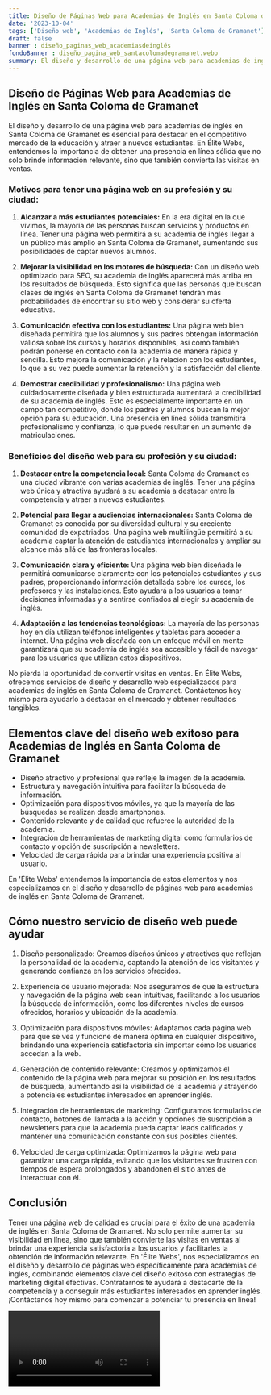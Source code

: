 ```yaml
---
title: Diseño de Páginas Web para Academias de Inglés en Santa Coloma de Gramanet
date: '2023-10-04'
tags: ['Diseño web', 'Academias de Inglés', 'Santa Coloma de Gramanet']
draft: false
banner : diseño_paginas_web_academiasdeinglés
fondoBanner : diseño_pagina_web_santacolomadegramanet.webp
summary: El diseño y desarrollo de una página web para academias de inglés en Santa Coloma de Gramanet es esencial para destacar en el competitivo mercado de la educación y atraer a nuevos estudiantes. En Élite Webs, entendemos la importancia de obtener una presencia en línea sólida que no solo brinde información relevante, sino que también convierta las visitas en ventas.
---
```


## Diseño de Páginas Web para Academias de Inglés en Santa Coloma de Gramanet

El diseño y desarrollo de una página web para academias de inglés en Santa Coloma de Gramanet es esencial para destacar en el competitivo mercado de la educación y atraer a nuevos estudiantes. En Élite Webs, entendemos la importancia de obtener una presencia en línea sólida que no solo brinde información relevante, sino que también convierta las visitas en ventas.

### Motivos para tener una página web en su profesión y su ciudad:

1. **Alcanzar a más estudiantes potenciales:** En la era digital en la que vivimos, la mayoría de las personas buscan servicios y productos en línea. Tener una página web permitirá a su academia de inglés llegar a un público más amplio en Santa Coloma de Gramanet, aumentando sus posibilidades de captar nuevos alumnos.

2. **Mejorar la visibilidad en los motores de búsqueda:** Con un diseño web optimizado para SEO, su academia de inglés aparecerá más arriba en los resultados de búsqueda. Esto significa que las personas que buscan clases de inglés en Santa Coloma de Gramanet tendrán más probabilidades de encontrar su sitio web y considerar su oferta educativa.

3. **Comunicación efectiva con los estudiantes:** Una página web bien diseñada permitirá que los alumnos y sus padres obtengan información valiosa sobre los cursos y horarios disponibles, así como también podrán ponerse en contacto con la academia de manera rápida y sencilla. Esto mejora la comunicación y la relación con los estudiantes, lo que a su vez puede aumentar la retención y la satisfacción del cliente.

4. **Demostrar credibilidad y profesionalismo:** Una página web cuidadosamente diseñada y bien estructurada aumentará la credibilidad de su academia de inglés. Esto es especialmente importante en un campo tan competitivo, donde los padres y alumnos buscan la mejor opción para su educación. Una presencia en línea sólida transmitirá profesionalismo y confianza, lo que puede resultar en un aumento de matriculaciones.

### Beneficios del diseño web para su profesión y su ciudad:

1. **Destacar entre la competencia local:** Santa Coloma de Gramanet es una ciudad vibrante con varias academias de inglés. Tener una página web única y atractiva ayudará a su academia a destacar entre la competencia y atraer a nuevos estudiantes.

2. **Potencial para llegar a audiencias internacionales:** Santa Coloma de Gramanet es conocida por su diversidad cultural y su creciente comunidad de expatriados. Una página web multilingüe permitirá a su academia captar la atención de estudiantes internacionales y ampliar su alcance más allá de las fronteras locales.

3. **Comunicación clara y eficiente:** Una página web bien diseñada le permitirá comunicarse claramente con los potenciales estudiantes y sus padres, proporcionando información detallada sobre los cursos, los profesores y las instalaciones. Esto ayudará a los usuarios a tomar decisiones informadas y a sentirse confiados al elegir su academia de inglés.

4. **Adaptación a las tendencias tecnológicas:** La mayoría de las personas hoy en día utilizan teléfonos inteligentes y tabletas para acceder a internet. Una página web diseñada con un enfoque móvil en mente garantizará que su academia de inglés sea accesible y fácil de navegar para los usuarios que utilizan estos dispositivos.

No pierda la oportunidad de convertir visitas en ventas. En Élite Webs, ofrecemos servicios de diseño y desarrollo web especializados para academias de inglés en Santa Coloma de Gramanet. Contáctenos hoy mismo para ayudarlo a destacar en el mercado y obtener resultados tangibles.

<GifSeo />

<Cta />

## Elementos clave del diseño web exitoso para Academias de Inglés en Santa Coloma de Gramanet

- Diseño atractivo y profesional que refleje la imagen de la academia.
- Estructura y navegación intuitiva para facilitar la búsqueda de información.
- Optimización para dispositivos móviles, ya que la mayoría de las búsquedas se realizan desde smartphones.
- Contenido relevante y de calidad que refuerce la autoridad de la academia.
- Integración de herramientas de marketing digital como formularios de contacto y opción de suscripción a newsletters.
- Velocidad de carga rápida para brindar una experiencia positiva al usuario.

En 'Élite Webs' entendemos la importancia de estos elementos y nos especializamos en el diseño y desarrollo de páginas web para academias de inglés en Santa Coloma de Gramanet.

## Cómo nuestro servicio de diseño web puede ayudar

1. Diseño personalizado: Creamos diseños únicos y atractivos que reflejan la personalidad de la academia, captando la atención de los visitantes y generando confianza en los servicios ofrecidos.

2. Experiencia de usuario mejorada: Nos aseguramos de que la estructura y navegación de la página web sean intuitivas, facilitando a los usuarios la búsqueda de información, como los diferentes niveles de cursos ofrecidos, horarios y ubicación de la academia.

3. Optimización para dispositivos móviles: Adaptamos cada página web para que se vea y funcione de manera óptima en cualquier dispositivo, brindando una experiencia satisfactoria sin importar cómo los usuarios accedan a la web.

4. Generación de contenido relevante: Creamos y optimizamos el contenido de la página web para mejorar su posición en los resultados de búsqueda, aumentando así la visibilidad de la academia y atrayendo a potenciales estudiantes interesados en aprender inglés.

5. Integración de herramientas de marketing: Configuramos formularios de contacto, botones de llamada a la acción y opciones de suscripción a newsletters para que la academia pueda captar leads calificados y mantener una comunicación constante con sus posibles clientes.

6. Velocidad de carga optimizada: Optimizamos la página web para garantizar una carga rápida, evitando que los visitantes se frustren con tiempos de espera prolongados y abandonen el sitio antes de interactuar con él.

## Conclusión

Tener una página web de calidad es crucial para el éxito de una academia de inglés en Santa Coloma de Gramanet. No solo permite aumentar su visibilidad en línea, sino que también convierte las visitas en ventas al brindar una experiencia satisfactoria a los usuarios y facilitarles la obtención de información relevante. En 'Élite Webs', nos especializamos en el diseño y desarrollo de páginas web específicamente para academias de inglés, combinando elementos clave del diseño exitoso con estrategias de marketing digital efectivas. Contratarnos te ayudará a destacarte de la competencia y a conseguir más estudiantes interesados en aprender inglés. ¡Contáctanos hoy mismo para comenzar a potenciar tu presencia en línea!

<Video />

<CtaBot job='Academias de Inglés' city='Santa Coloma de Gramanet'/>

<Gmaps query='Santa Coloma de Gramanet+españa+maps' />
